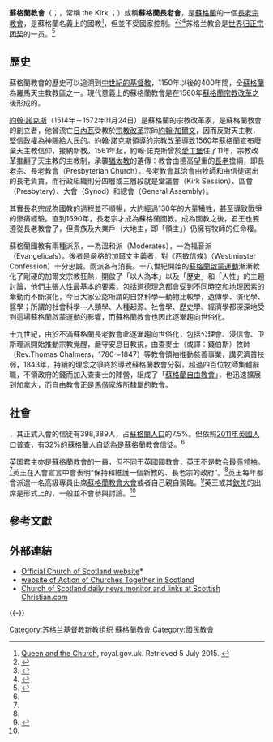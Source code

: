 {{NoteTA
|1=zh-cn:加尔文;zh-hk:加爾文;zh-tw:喀爾文;
}}
{{Infobox Christian denomination
|name                = 蘇格蘭教會<br />Church of Scotland
|abbreviation        = CoS
|image               = Church of Scotland.svg
|imagewidth          = 125px
|caption             = 現代的蘇格蘭教會標誌
|motto               = {{lang|la|Nec tamen consumebatur}}<br>“Yet it was not consumed” – 《[[Burning_Bush|Exodus 3:2]]》
|main_classification = [[新教|新教]]
|orientation         = [[加爾文主義|加爾文主義]]
|polity              = [[長老會教務評議會|長老會教務評議會]]
|founder             = [[約翰·諾克斯|約翰·諾克斯]]
|founded_date        = 1560
|founded_place       = 
|separated_from      = [[羅馬天主教|羅馬天主教]]
|separations         = {{Plainlist}}
* [[蘇格蘭聖公會|蘇格蘭聖公會]] {{nowrap begin}}<small>（1689年徹底分開）</small>
* [[蘇格蘭自由教會|蘇格蘭自由教會]] <small>（1843）</small>
{{Endplainlist}}
|absorbed              = {{Plainlist}}
* [[苏格兰联合自由长老会|苏格兰联合自由长老会]] <small>（1929）</small>
{{Endplainlist}}
|associations        = {{Plainlist}}
* [[蘇格蘭教會聯合行動|蘇格蘭教會聯合行動]]
* [[英國和愛爾蘭教會聯合行動|英國和愛爾蘭教會聯合行動]]
* [[洛伊恩貝格協議|洛伊恩貝格協議]]
* [[改革宗教會聯盟|改革宗教會聯盟]]
* [[歐洲教會會議|歐洲教會會議]]
* [[世界基督教協進會|世界基督教協進會]]
{{Endplainlist}}
|area                = [[蘇格蘭|蘇格蘭]]
|congregations       = 1,427
|members             = 398,389<ref name="scotsman.com">{{Cite web |url=http://www.scotsman.com/news/politics/top-stories/church-of-scotland-struggling-to-stay-alive-1-3391152 |title=Church of Scotland struggling to stay alive |accessdate=2015-03-05 |archive-date=2015-10-05 |archive-url=https://web.archive.org/web/20151005055504/http://www.scotsman.com/news/politics/top-stories/church-of-scotland-struggling-to-stay-alive-1-3391152 |dead-url=no }}</ref>
|website             = {{URL|www.churchofscotland.org.uk}}
|footnotes           = 
}}

'''蘇格蘭教會'''（{{lang-en|Church of Scotland}}；{{lang-sco|The Scots Kirk}}，常稱 the Kirk ；{{lang-gd|Eaglais na h-Alba}}）或稱'''蘇格蘭長老會'''，是[[蘇格蘭|蘇格蘭]]的一個[[長老宗|長老宗]][[教會|教會]]，是蘇格蘭名義上的國教<ref>[http://www.royal.gov.uk/MonarchUK/QueenandChurch/QueenandChurch.aspx Queen and the Church], royal.gov.uk. Retrieved 5 July 2015. {{Wayback|url=http://www.royal.gov.uk/MonarchUK/QueenandChurch/QueenandChurch.aspx |date=20150707002938 }}</ref>，但並不受國家控制。<ref>{{cite web|url=https://bothwellparishchurch.org.uk/welcome/the-church-of-scotland/|title=Church of Scotland|date=17 February 2011|publisher=|access-date=2018-08-01|archive-date=2021-01-17|archive-url=https://web.archive.org/web/20210117090037/https://bothwellparishchurch.org.uk/welcome/the-church-of-scotland/|dead-url=no}}</ref><ref>{{cite web|url=https://books.google.com/books?id=0HqoVsg6gycC&pg=PA479&lpg=PA479&dq=%22A+national,+but+not+a+state,+church.%22&source=bl&ots=UEmDL2KC14&sig=Slrc-bsPcVXMtLB0FCCmKHw86p4&hl=en&sa=X&ved=0ahUKEwi25JHE96rQAhVpAcAKHSWLDPwQ6AEIHDAA#v=onepage&q=%22A+national,+but+not+a+state,+church.%22&f=false|title=Handbook of European History 1400 - 1600: Late Middle Ages, Renaissance and Reformation|date=14 March 1994|publisher=BRILL|first1=Thomas A.|last1=Brady|first2=Heiko Augustinus|last2=Oberman|first3=James D.|last3=Tracy|via=Google Books}}</ref><ref name="Kirk&State">{{Cite web|url=http://www.churchofscotland.org.uk/about_us/how_we_are_organised|title=How we are organised. The Kirk and the State|accessdate=24 October 2016|work=Church of Scotland website|publisher=Church of Scotland|archive-date=2014-07-24|archive-url=https://web.archive.org/web/20140724211731/http://www.churchofscotland.org.uk/about_us/how_we_are_organised|dead-url=yes}}</ref>苏格兰教会是[[世界归正宗团契|世界归正宗团契]]的一员。<ref name="WCRC2018">{{cite web|url=http://wcrc.ch/members|title=Members|accessdate=15 April 2018|year=2018|publisher=World Communion of Reformed Churches|language=en|archive-date=2015-12-30|archive-url=https://web.archive.org/web/20151230081008/http://wcrc.ch/members|dead-url=yes}}</ref>

==歷史==
蘇格蘭教會的歷史可以追溯到[[中世紀蘇格蘭基督教|中世紀的基督教]]，1150年以後的400年間，全[[蘇格蘭|蘇格蘭]]為羅馬天主教教區之一。現代意義上的蘇格蘭教會是在1560年[[蘇格蘭宗教改革|蘇格蘭宗教改革]]之後形成的。

[[約翰·諾克斯|約翰·諾克斯]]（1514年－1572年11月24日）是蘇格蘭的宗教改革家，是蘇格蘭教會的創立者，他曾流亡[[日內瓦|日內瓦]]受教於[[宗教改革|宗教改革]]宗師[[約翰·加爾文|約翰·加爾文]]，因而反對天主教，堅信政權為神賜給人民的。約翰·諾克斯領導的宗教改革導致1560年蘇格蘭宣布廢棄天主教信仰，接納新教。1561年起，約翰·諾克斯曾於[[愛丁堡|愛丁堡]]住了11年，宗教改革推翻了天主教的主教制，承襲[[猶太教|猶太教]]的遺傳：教會由德高望重的[[長老|長老]]擔綱，即長老宗、長老教會（Presbyterian Church）。長老教會其治會由牧師和由信徒選出的長老負責，而行政組織則分四層或三層段就是堂議會（Kirk Session）、區會（Presbytery）、大會（Synod）和總會（General Assembly）。

其實長老宗成為國教的過程並不順暢，大約經過130年的大量犧牲，甚至導致戰爭的慘痛經驗。直到1690年，長老宗才成為蘇格蘭國教。成為國教之後，君王也要遵從長老教會了，但貴族及大業戶（大地主，即「領主」）仍擁有牧師的任命權。

蘇格蘭國教有兩種派系，一為溫和派（Moderates），一為福音派（Evangelicals）。後者是嚴格的加爾文主義者，對《西敏信條》（Westminster Confession）十分忠誠。兩派各有消長。十八世紀開始的[[蘇格蘭啟蒙運動|蘇格蘭啟蒙運動]]漸漸軟化了剛硬的加爾文宗教狂熱，開啟了「以人為本」以及「歷史」和「人性」的主題討論，他們主張人性最基本的要素，包括道德理念都會受到不同時空和地理因素的牽動而不斷演化，今日大家公認所謂的自然科學—動物比較學，遺傳學、演化學、醫學；所謂的社會科學—人類學、人種起源、社會學、歷史學、經濟學都深深地受到這場蘇格蘭啟蒙運動的影響，而蘇格蘭教會也因此逐漸趨向世俗化。

十九世紀，由於不滿蘇格蘭長老教會此逐漸趨向世俗化，包括公理會、浸信會、卫斯理派開始推動宗教覺醒，嚴守安息日教規，由查麥士（或譯：錢伯斯）牧師（Rev.Thomas Chalmers，1780～1847）等教會領袖推動慈善事業，講究濟貧扶弱，1843年，持續的理念之爭終於導致蘇格蘭教會分裂，超過四百位牧師集體辭職，不領政府的錢而加入查麥士的陣營，組成了「[[蘇格蘭自由教會|蘇格蘭自由教會]]」，也迅速擴展到加拿大，而自由教會正是[[馬偕|馬偕]]家族所隸屬的教會。

== 社會 ==
{{as of|2013|12}}，其正式入會的信徒有398,389人，占[[蘇格蘭人口|蘇格蘭人口]]的7.5%。但依照[[2011年英國人口普查|2011年英國人口普查]]，有32%的蘇格蘭人自認為是蘇格蘭教會信徒。<ref name="scotsman.com" />

[[英国君主|英国君主]]亦是蘇格蘭教會的一員，但不同于英國國教會，英王不是[[英格蘭教會最高領袖|教会最高领袖]]。<ref name="Kirk&State"/>英王在入會宣言中會表明“保持和維護一個新教的、長老宗的政府”。<ref name="Kirk&State"/>英王每年都會派遣一名高級專員出席[[蘇格蘭教會大會|蘇格蘭教會大會]]或者自己親自駕臨。<ref>{{Cite web |url=https://www.thegazette.co.uk/London/issue/27310/page/3033 |title=存档副本 |access-date=2018-08-01 |archive-date=2021-03-09 |archive-url=https://web.archive.org/web/20210309034522/https://www.thegazette.co.uk/London/issue/27310/page/3033 |dead-url=no }}</ref>英王或其[[欽差|欽差]]的出席是形式上的，一般並不會參與討論。<ref name="Kirk&State"/>

==參考文獻==
{{reflist|colwidth=30em}}

== 外部連結 ==
* [http://www.churchofscotland.org.uk Official Church of Scotland website]* {{Wayback|url=http://www.churchofscotland.org.uk/ |date=20080517183047 }}
* [http://www.acts-scotland.org website of Action of Churches Together in Scotland]{{Wayback|url=http://www.acts-scotland.org/ |date=20190609042240 }}
* [https://web.archive.org/web/20090415084933/http://scottishchristian.com/churches/church-of-scotland/ Church of Scotland daily news monitor and links at Scottish Christian.com]

{{-}}
{{Authority control}}

{{coord|55|56|59|N|3|11|42|W|region:GB|display=title}}

[[Category:苏格兰基督教新教组织|Category:苏格兰基督教新教组织]]
[[Category:蘇格蘭教會|]]
[[Category:國民教會|Category:國民教會]]